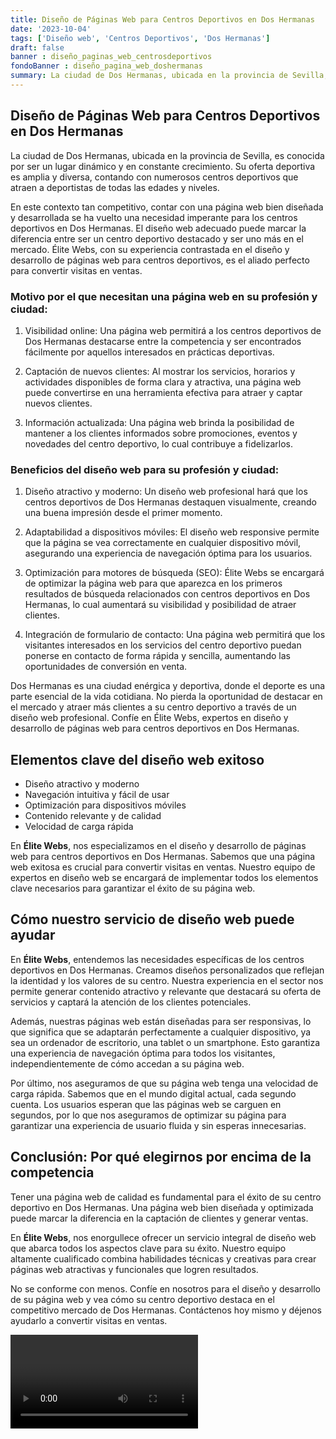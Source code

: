 ```yaml
---
title: Diseño de Páginas Web para Centros Deportivos en Dos Hermanas
date: '2023-10-04'
tags: ['Diseño web', 'Centros Deportivos', 'Dos Hermanas']
draft: false
banner : diseño_paginas_web_centrosdeportivos
fondoBanner : diseño_pagina_web_doshermanas
summary: La ciudad de Dos Hermanas, ubicada en la provincia de Sevilla, es conocida por ser un lugar dinámico y en constante crecimiento. Su oferta deportiva es amplia y diversa, contando con numerosos centros deportivos que atraen a deportistas de todas las edades y niveles.
---
```


## Diseño de Páginas Web para Centros Deportivos en Dos Hermanas

La ciudad de Dos Hermanas, ubicada en la provincia de Sevilla, es conocida por ser un lugar dinámico y en constante crecimiento. Su oferta deportiva es amplia y diversa, contando con numerosos centros deportivos que atraen a deportistas de todas las edades y niveles.

En este contexto tan competitivo, contar con una página web bien diseñada y desarrollada se ha vuelto una necesidad imperante para los centros deportivos en Dos Hermanas. El diseño web adecuado puede marcar la diferencia entre ser un centro deportivo destacado y ser uno más en el mercado. Élite Webs, con su experiencia contrastada en el diseño y desarrollo de páginas web para centros deportivos, es el aliado perfecto para convertir visitas en ventas.

### Motivo por el que necesitan una página web en su profesión y ciudad:

1. Visibilidad online: Una página web permitirá a los centros deportivos de Dos Hermanas destacarse entre la competencia y ser encontrados fácilmente por aquellos interesados en prácticas deportivas.

2. Captación de nuevos clientes: Al mostrar los servicios, horarios y actividades disponibles de forma clara y atractiva, una página web puede convertirse en una herramienta efectiva para atraer y captar nuevos clientes.

3. Información actualizada: Una página web brinda la posibilidad de mantener a los clientes informados sobre promociones, eventos y novedades del centro deportivo, lo cual contribuye a fidelizarlos.

### Beneficios del diseño web para su profesión y ciudad:

1. Diseño atractivo y moderno: Un diseño web profesional hará que los centros deportivos de Dos Hermanas destaquen visualmente, creando una buena impresión desde el primer momento.

2. Adaptabilidad a dispositivos móviles: El diseño web responsive permite que la página se vea correctamente en cualquier dispositivo móvil, asegurando una experiencia de navegación óptima para los usuarios.

3. Optimización para motores de búsqueda (SEO): Élite Webs se encargará de optimizar la página web para que aparezca en los primeros resultados de búsqueda relacionados con centros deportivos en Dos Hermanas, lo cual aumentará su visibilidad y posibilidad de atraer clientes.

4. Integración de formulario de contacto: Una página web permitirá que los visitantes interesados en los servicios del centro deportivo puedan ponerse en contacto de forma rápida y sencilla, aumentando las oportunidades de conversión en venta.

Dos Hermanas es una ciudad enérgica y deportiva, donde el deporte es una parte esencial de la vida cotidiana. No pierda la oportunidad de destacar en el mercado y atraer más clientes a su centro deportivo a través de un diseño web profesional. Confíe en Élite Webs, expertos en diseño y desarrollo de páginas web para centros deportivos en Dos Hermanas.

<GifSeo />

<Cta />

## Elementos clave del diseño web exitoso

- Diseño atractivo y moderno
- Navegación intuitiva y fácil de usar
- Optimización para dispositivos móviles
- Contenido relevante y de calidad
- Velocidad de carga rápida

En **Élite Webs**, nos especializamos en el diseño y desarrollo de páginas web para centros deportivos en Dos Hermanas. Sabemos que una página web exitosa es crucial para convertir visitas en ventas. Nuestro equipo de expertos en diseño web se encargará de implementar todos los elementos clave necesarios para garantizar el éxito de su página web.

## Cómo nuestro servicio de diseño web puede ayudar

En **Élite Webs**, entendemos las necesidades específicas de los centros deportivos en Dos Hermanas. Creamos diseños personalizados que reflejan la identidad y los valores de su centro. Nuestra experiencia en el sector nos permite generar contenido atractivo y relevante que destacará su oferta de servicios y captará la atención de los clientes potenciales.

Además, nuestras páginas web están diseñadas para ser responsivas, lo que significa que se adaptarán perfectamente a cualquier dispositivo, ya sea un ordenador de escritorio, una tablet o un smartphone. Esto garantiza una experiencia de navegación óptima para todos los visitantes, independientemente de cómo accedan a su página web.

Por último, nos aseguramos de que su página web tenga una velocidad de carga rápida. Sabemos que en el mundo digital actual, cada segundo cuenta. Los usuarios esperan que las páginas web se carguen en segundos, por lo que nos aseguramos de optimizar su página para garantizar una experiencia de usuario fluida y sin esperas innecesarias.

## Conclusión: Por qué elegirnos por encima de la competencia

Tener una página web de calidad es fundamental para el éxito de su centro deportivo en Dos Hermanas. Una página web bien diseñada y optimizada puede marcar la diferencia en la captación de clientes y generar ventas.

En **Élite Webs**, nos enorgullece ofrecer un servicio integral de diseño web que abarca todos los aspectos clave para su éxito. Nuestro equipo altamente cualificado combina habilidades técnicas y creativas para crear páginas web atractivas y funcionales que logren resultados.

No se conforme con menos. Confíe en nosotros para el diseño y desarrollo de su página web y vea cómo su centro deportivo destaca en el competitivo mercado de Dos Hermanas. Contáctenos hoy mismo y déjenos ayudarlo a convertir visitas en ventas.

<Video />

<CtaBot job='Centros Deportivos' city='Dos Hermanas'/>

<Gmaps query='Dos Hermanas+españa+maps' />